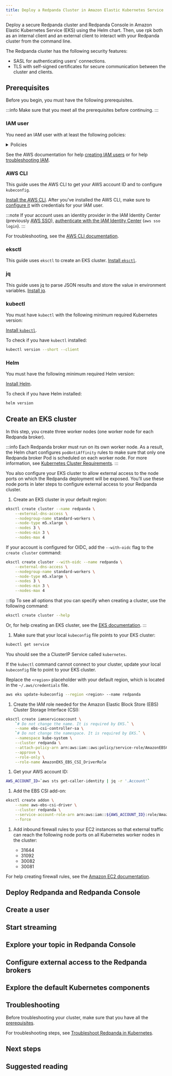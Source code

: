 ```yaml
---
title: Deploy a Redpanda Cluster in Amazon Elastic Kubernetes Service
---
```


<head>
    <meta name="title" content="Deploy a Redpanda Cluster in Amazon Elastic Kubernetes Service | Redpanda Docs"/>
    <meta name="description" content="Deploy a secure Redpanda cluster and Redpanda Console in Amazon Elastic Kubernetes Service (EKS) using the Helm chart."/>
    <link rel="canonical" href="https://docs.redpanda.com/docs/deploy/deployment-option/self-hosted/kubernetes/eks-guide/" />
</head>



Deploy a secure Redpanda cluster and Redpanda Console in Amazon Elastic Kubernetes Service (EKS) using the Helm chart. 
Then, use rpk both as an internal client and an external client to interact with your Redpanda cluster from the command line.

The Redpanda cluster has the following security features:

- SASL for authenticating users' connections.
- TLS with self-signed certificates for secure communication between the cluster and clients.

<OperatorNote/>

## Prerequisites

Before you begin, you must have the following prerequisites.

:::info
Make sure that you meet all the prerequisites before continuing.
:::

### IAM user

You need an IAM user with at least the following policies:

  <details>
  <summary>
  Policies
  </summary>

  Replace `<account_id>` with your own [account ID](https://console.aws.amazon.com/iamv2/home).

  ```json title="AmazonEC2FullAccess"
  {
      "Version": "2012-10-17",
      "Statement": [
          {
              "Action": "ec2:*",
              "Effect": "Allow",
              "Resource": "*"
          },
          {
              "Effect": "Allow",
              "Action": "elasticloadbalancing:*",
              "Resource": "*"
          },
          {
              "Effect": "Allow",
              "Action": "cloudwatch:*",
              "Resource": "*"
          },
          {
              "Effect": "Allow",
              "Action": "autoscaling:*",
              "Resource": "*"
          },
          {
              "Effect": "Allow",
              "Action": "iam:CreateServiceLinkedRole",
              "Resource": "*",
              "Condition": {
                  "StringEquals": {
                      "iam:AWSServiceName": [
                          "autoscaling.amazonaws.com",
                          "ec2scheduled.amazonaws.com",
                          "elasticloadbalancing.amazonaws.com",
                          "spot.amazonaws.com",
                          "spotfleet.amazonaws.com",
                          "transitgateway.amazonaws.com"
                      ]
                  }
              }
          }
      ]
  }
  ```

  ```json title="AWSCloudFormationFullAccess"
  {
      "Version": "2012-10-17",
      "Statement": [
          {
              "Effect": "Allow",
              "Action": [
                  "cloudformation:*"
              ],
              "Resource": "*"
          }
      ]
  }
  ```

  ```json title="EksAllAccess"
  {
      "Version": "2012-10-17",
      "Statement": [
          {
              "Effect": "Allow",
              "Action": "eks:*",
              "Resource": "*"
          },
          {
              "Action": [
                  "ssm:GetParameter",
                  "ssm:GetParameters"
              ],
              "Resource": [
                  "arn:aws:ssm:*:<account_id>:parameter/aws/*",
                  "arn:aws:ssm:*::parameter/aws/*"
              ],
              "Effect": "Allow"
          },
          {
              "Action": [
                "kms:CreateGrant",
                "kms:DescribeKey"
              ],
              "Resource": "*",
              "Effect": "Allow"
          },
          {
              "Action": [
                "logs:PutRetentionPolicy"
              ],
              "Resource": "*",
              "Effect": "Allow"
          }        
      ]
  }
  ```

  ```json title="IamLimitedAccess"
  {
      "Version": "2012-10-17",
      "Statement": [
          {
              "Effect": "Allow",
              "Action": [
                  "iam:CreateInstanceProfile",
                  "iam:DeleteInstanceProfile",
                  "iam:GetInstanceProfile",
                  "iam:RemoveRoleFromInstanceProfile",
                  "iam:GetRole",
                  "iam:CreateRole",
                  "iam:DeleteRole",
                  "iam:AttachRolePolicy",
                  "iam:PutRolePolicy",
                  "iam:ListInstanceProfiles",
                  "iam:AddRoleToInstanceProfile",
                  "iam:ListInstanceProfilesForRole",
                  "iam:PassRole",
                  "iam:DetachRolePolicy",
                  "iam:DeleteRolePolicy",
                  "iam:GetRolePolicy",
                  "iam:GetOpenIDConnectProvider",
                  "iam:CreateOpenIDConnectProvider",
                  "iam:DeleteOpenIDConnectProvider",
                  "iam:TagOpenIDConnectProvider",
                  "iam:ListAttachedRolePolicies",
                  "iam:TagRole",
                  "iam:GetPolicy",
                  "iam:CreatePolicy",
                  "iam:DeletePolicy",
                  "iam:ListPolicyVersions"
              ],
              "Resource": [
                  "arn:aws:iam::<account_id>:instance-profile/eksctl-*",
                  "arn:aws:iam::<account_id>:role/eksctl-*",
                  "arn:aws:iam::<account_id>:policy/eksctl-*",
                  "arn:aws:iam::<account_id>:oidc-provider/*",
                  "arn:aws:iam::<account_id>:role/aws-service-role/eks-nodegroup.amazonaws.com/AWSServiceRoleForAmazonEKSNodegroup",
                  "arn:aws:iam::<account_id>:role/eksctl-managed-*",
                  "arn:aws:iam::<account_id>:role/AmazonEKS_EBS_CSI_DriverRole"
              ]
          },
          {
              "Effect": "Allow",
              "Action": [
                  "iam:GetRole"
              ],
              "Resource": [
                  "arn:aws:iam::<account_id>:role/*"
              ]
          },
          {
              "Effect": "Allow",
              "Action": [
                  "iam:CreateServiceLinkedRole"
              ],
              "Resource": "*",
              "Condition": {
                  "StringEquals": {
                      "iam:AWSServiceName": [
                          "eks.amazonaws.com",
                          "eks-nodegroup.amazonaws.com",
                          "eks-fargate.amazonaws.com"
                      ]
                  }
              }
          }
      ]
  }
  ```
  </details>

See the AWS documentation for help [creating IAM users](https://docs.aws.amazon.com/IAM/latest/UserGuide/id_users_create.html) or for help [troubleshooting IAM](https://docs.aws.amazon.com/IAM/latest/UserGuide/troubleshoot.html).

### AWS CLI

This guide uses the AWS CLI to get your AWS account ID and to configure `kubeconfig`.

[Install the AWS CLI](https://docs.aws.amazon.com/cli/latest/userguide/getting-started-install.html). After you've installed the AWS CLI, make sure to [configure it](https://docs.aws.amazon.com/cli/latest/userguide/cli-configure-quickstart.html) with credentials for your IAM user.

:::note
If your account uses an identity provider in the IAM Identity Center (previously [AWS SSO](https://aws.amazon.com/about-aws/whats-new/2022/07/aws-single-sign-on-aws-sso-now-aws-iam-identity-center/)), [authenticate with the IAM Identity Center](https://docs.aws.amazon.com/cli/latest/userguide/sso-configure-profile-token.html) (`aws sso login`).
:::

For troubleshooting, see the [AWS CLI documentation](https://docs.aws.amazon.com/cli/latest/userguide/getting-started-install.html#install-tshoot).

### eksctl

This guide uses `eksctl` to create an EKS cluster. [Install `eksctl`](https://docs.aws.amazon.com/eks/latest/userguide/eksctl.html).

### jq

This guide uses jq to parse JSON results and store the value in environment variables. [Install jq](https://stedolan.github.io/jq/download/).

### kubectl

You must have `kubectl` with the following minimum required Kubernetes version: <Versions name="kubernetes"/>

[Install `kubectl`](https://docs.aws.amazon.com/eks/latest/userguide/install-kubectl.html).

To check if you have `kubectl` installed:

```bash
kubectl version --short --client
```

### Helm

You must have the following minimum required Helm version: <Versions name="helm"/>

[Install Helm](https://helm.sh/docs/intro/install/).

To check if you have Helm installed:

```bash
helm version
```

## Create an EKS cluster

In this step, you create three worker nodes (one worker node for each Redpanda broker).

:::info
Each Redpanda broker must run on its own worker node. As a result, the Helm chart configures `podAntiAffinity` rules to make sure that only one Redpanda broker Pod is scheduled on each worker node. For more information, see [Kubernetes Cluster Requirements](../kubernetes-cluster-requirements#number-of-worker-nodes).
:::

You also configure your EKS cluster to allow external access to the node ports on which the Redpanda deployment will be exposed. You'll use these node ports in later steps to configure external access to your Redpanda cluster.

1. Create an EKS cluster in your default region:

  ```bash
  eksctl create cluster --name redpanda \
      --external-dns-access \
      --nodegroup-name standard-workers \
      --node-type m5.xlarge \
      --nodes 3 \
      --nodes-min 3 \
      --nodes-max 4
  ```

  If your account is configured for OIDC, add the `--with-oidc` flag to the `create cluster` command:

  ```bash
  eksctl create cluster --with-oidc --name redpanda \
      --external-dns-access \
      --nodegroup-name standard-workers \
      --node-type m5.xlarge \
      --nodes 3 \
      --nodes-min 3 \
      --nodes-max 4
  ```

  :::tip
  To see all options that you can specify when creating a cluster, use the following command:
  
  ```bash
  eksctl create cluster --help
  ```

  Or, for help creating an EKS cluster, see the [EKS documentation](https://docs.aws.amazon.com/eks/latest/userguide/create-cluster.html).
  :::

1. Make sure that your local `kubeconfig` file points to your EKS cluster:

  ```bash
  kubectl get service
  ```

  You should see the a ClusterIP Service called `kubernetes`.

  If the `kubectl` command cannot connect to your cluster, update your local `kubeconfig` file to point to your EKS cluster.

  Replace the `<region>` placeholder with your default region, which is located in the `~/.aws/credentials` file.

  ```bash
  aws eks update-kubeconfig --region <region> --name redpanda
  ```

1. Create the IAM role needed for the Amazon Elastic Block Store (EBS) Cluster Storage Interface (CSI):

  ```bash
  eksctl create iamserviceaccount \
      `# Do not change the name. It is required by EKS.` \
      --name ebs-csi-controller-sa \
      `# Do not change the namespace. It is required by EKS.` \
      --namespace kube-system \
      --cluster redpanda \
      --attach-policy-arn arn:aws:iam::aws:policy/service-role/AmazonEBSCSIDriverPolicy \
      --approve \
      --role-only \
      --role-name AmazonEKS_EBS_CSI_DriverRole
  ```

1. Get your AWS account ID:

  ```bash
  AWS_ACCOUNT_ID=`aws sts get-caller-identity | jq -r '.Account'`
  ```

1. Add the EBS CSI add-on:

  ```bash
  eksctl create addon \
      --name aws-ebs-csi-driver \
      --cluster redpanda \
      --service-account-role-arn arn:aws:iam::${AWS_ACCOUNT_ID}:role/AmazonEKS_EBS_CSI_DriverRole \
      --force
  ```

1. Add inbound firewall rules to your EC2 instances so that external traffic can reach the following node ports on all Kubernetes worker nodes in the cluster:

    - 31644
    - 31092
    - 30082
    - 30081
  
  For help creating firewall rules, see the [Amazon EC2 documentation](https://docs.aws.amazon.com/AWSEC2/latest/UserGuide/authorizing-access-to-an-instance.html).

## Deploy Redpanda and Redpanda Console

<DeployRedpanda/>

## Create a user

<CreateUser/>

## Start streaming

<StartStreaming/>

## Explore your topic in Redpanda Console

<ExploreTopics/>

## Configure external access to the Redpanda brokers

<ExternalAccessIntro/>

<ExternalAccessSteps/>

## Explore the default Kubernetes components

<DefaultComponents/>

## Troubleshooting

Before troubleshooting your cluster, make sure that you have all the [prerequisites](#prerequisites).

For troubleshooting steps, see [Troubleshoot Redpanda in Kubernetes](../../../../../manage/kubernetes/troubleshooting/troubleshoot).

## Next steps

<NextSteps/>

## Suggested reading

<SuggestedReading/>